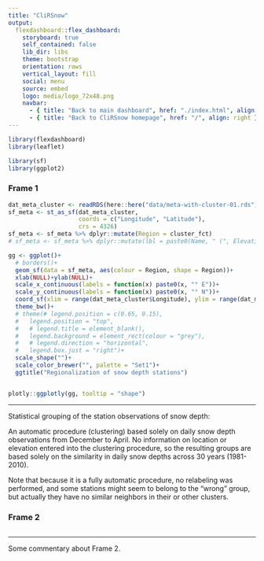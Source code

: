 ```yaml
---
title: "CliRSnow"
output: 
  flexdashboard::flex_dashboard:
    storyboard: true
    self_contained: false
    lib_dir: libs
    theme: bootstrap
    orientation: rows
    vertical_layout: fill
    social: menu
    source: embed
    logo: media/logo_72x48.png
    navbar:
      - { title: "Back to main dashboard", href: "./index.html", align: right }
      - { title: "Back to CliRSnow homepage", href: "/", align: right }
---
```


```r
library(flexdashboard)
library(leaflet)

library(sf)
library(ggplot2)
```





### Frame 1

```r

dat_meta_cluster <- readRDS(here::here("data/meta-with-cluster-01.rds"))
sf_meta <- st_as_sf(dat_meta_cluster,
                    coords = c("Longitude", "Latitude"),
                    crs = 4326)
sf_meta <- sf_meta %>% dplyr::mutate(Region = cluster_fct)
# sf_meta <- sf_meta %>% dplyr::mutate(lbl = paste0(Name, " (", Elevation, "m)"))

gg <- ggplot()+
  # borders()+
  geom_sf(data = sf_meta, aes(colour = Region, shape = Region))+
  xlab(NULL)+ylab(NULL)+
  scale_x_continuous(labels = function(x) paste0(x, "° E"))+
  scale_y_continuous(labels = function(x) paste0(x, "° N"))+
  coord_sf(xlim = range(dat_meta_cluster$Longitude), ylim = range(dat_meta_cluster$Latitude))+
  theme_bw()+
  # theme(# legend.position = c(0.65, 0.15),
  #   legend.position = "top",
  #   # legend.title = element_blank(),
  #   legend.background = element_rect(colour = "grey"),
  #   # legend.direction = "horizontal",
  #   legend.box.just = "right")+
  scale_shape("")+
  scale_color_brewer("", palette = "Set1")+
  ggtitle("Regionalization of snow depth stations")


plotly::ggplotly(gg, tooltip = "shape")

```

*** 

Statistical grouping of the station observations of snow depth:

An automatic procedure (clustering) based solely on daily snow depth observations from December to April. No information on location or elevation entered into the clustering procedure, so the resulting groups are based solely on the similarity in daily snow depths across 30 years (1981-2010). 

Note that because it is a fully automatic procedure, no relabeling was performed, and some stations might seem to belong to the "wrong" group, but actually they have no similar neighbors in their or other clusters.


### Frame 2 

```r
```

*** 

Some commentary about Frame 2.





